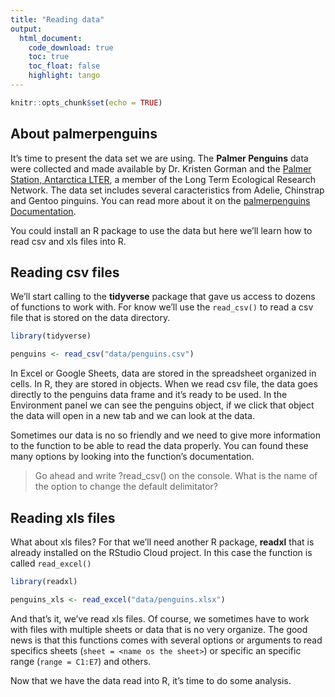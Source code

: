 ```yaml
---
title: "Reading data"
output: 
  html_document:
    code_download: true
    toc: true
    toc_float: false
    highlight: tango
---
```


```r
knitr::opts_chunk$set(echo = TRUE)
```

## About palmerpenguins

It's time to present the data set we are using. The **Palmer Penguins** data were collected and made available by Dr. Kristen Gorman and the [Palmer Station, Antarctica LTER](https://pal.lternet.edu/), a member of the Long Term Ecological Research Network. The data set includes several caracteristics from Adelie, Chinstrap and Gentoo pinguins. You can read more about it on the [palmerpenguins Documentation](https://allisonhorst.github.io/palmerpenguins/). 

You could install an R package to use the data but here we'll learn how to read csv and xls files into R. 

## Reading csv files

We'll start calling to the **tidyverse** package that gave us access to dozens of functions to work with. For know we'll use the `read_csv()` to read a csv file that is stored on the data directory. 

```r
library(tidyverse)

penguins <- read_csv("data/penguins.csv")
```

In Excel or Google Sheets, data are stored in the spreadsheet organized in cells. In R, they are stored in objects. When we read csv file, the data goes directly to the penguins data frame and it's ready to be used. In the Environment panel we can see the penguins object, if we click that object the data will open in a new tab and we can look at the data.

Sometimes our data is no so friendly and we need to give more information to the function to be able to read the data properly. You can found these many options by looking into the function's documentation. 

> Go ahead and write ?read_csv() on the console. What is the name of the option to change the default delimitator?

## Reading xls files

What about xls files? For that we'll need another R package, **readxl** that is already installed on the RStudio Cloud project. In this case the function is called `read_excel()`

```r
library(readxl)

penguins_xls <- read_excel("data/penguins.xlsx")
```

And that's it, we've read xls files. Of course, we sometimes have to work with files with multiple sheets or data that is no very organize. The good news is that this functions comes with several options or arguments to read specifics sheets (`sheet = <name os the sheet>`) or specific an specific range (`range = C1:E7`) and others. 

Now that we have the data read into R, it's time to do some analysis. 
